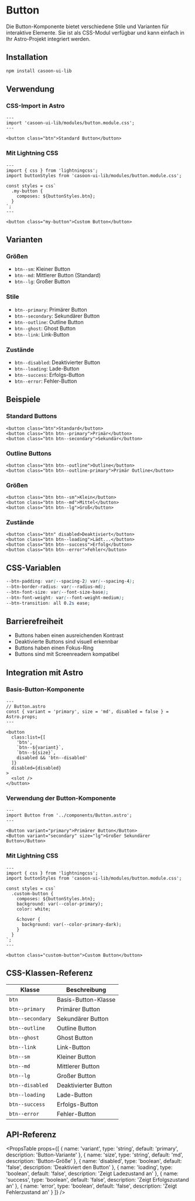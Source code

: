 # Button

Die Button-Komponente bietet verschiedene Stile und Varianten für interaktive Elemente. Sie ist als CSS-Modul verfügbar und kann einfach in Ihr Astro-Projekt integriert werden.

## Installation

```bash
npm install casoon-ui-lib
```

## Verwendung

### CSS-Import in Astro
```astro
---
import 'casoon-ui-lib/modules/button.module.css';
---

<button class="btn">Standard Button</button>
```

### Mit Lightning CSS
```astro
---
import { css } from 'lightningcss';
import buttonStyles from 'casoon-ui-lib/modules/button.module.css';

const styles = css`
  .my-button {
    composes: ${buttonStyles.btn};
  }
`;
---

<button class="my-button">Custom Button</button>
```

## Varianten

### Größen
- `btn--sm`: Kleiner Button
- `btn--md`: Mittlerer Button (Standard)
- `btn--lg`: Großer Button

### Stile
- `btn--primary`: Primärer Button
- `btn--secondary`: Sekundärer Button
- `btn--outline`: Outline Button
- `btn--ghost`: Ghost Button
- `btn--link`: Link-Button

### Zustände
- `btn--disabled`: Deaktivierter Button
- `btn--loading`: Lade-Button
- `btn--success`: Erfolgs-Button
- `btn--error`: Fehler-Button

## Beispiele

### Standard Buttons
```astro
<button class="btn">Standard</button>
<button class="btn btn--primary">Primär</button>
<button class="btn btn--secondary">Sekundär</button>
```

### Outline Buttons
```astro
<button class="btn btn--outline">Outline</button>
<button class="btn btn--outline-primary">Primär Outline</button>
```

### Größen
```astro
<button class="btn btn--sm">Klein</button>
<button class="btn btn--md">Mittel</button>
<button class="btn btn--lg">Groß</button>
```

### Zustände
```astro
<button class="btn" disabled>Deaktiviert</button>
<button class="btn btn--loading">Lädt...</button>
<button class="btn btn--success">Erfolg</button>
<button class="btn btn--error">Fehler</button>
```

## CSS-Variablen

```css
--btn-padding: var(--spacing-2) var(--spacing-4);
--btn-border-radius: var(--radius-md);
--btn-font-size: var(--font-size-base);
--btn-font-weight: var(--font-weight-medium);
--btn-transition: all 0.2s ease;
```

## Barrierefreiheit

- Buttons haben einen ausreichenden Kontrast
- Deaktivierte Buttons sind visuell erkennbar
- Buttons haben einen Fokus-Ring
- Buttons sind mit Screenreadern kompatibel

## Integration mit Astro

### Basis-Button-Komponente
```astro
---
// Button.astro
const { variant = 'primary', size = 'md', disabled = false } = Astro.props;
---

<button 
  class:list={[
    'btn',
    `btn--${variant}`,
    `btn--${size}`,
    disabled && 'btn--disabled'
  ]}
  disabled={disabled}
>
  <slot />
</button>
```

### Verwendung der Button-Komponente
```astro
---
import Button from '../components/Button.astro';
---

<Button variant="primary">Primärer Button</Button>
<Button variant="secondary" size="lg">Großer Sekundärer Button</Button>
```

### Mit Lightning CSS
```astro
---
import { css } from 'lightningcss';
import buttonStyles from 'casoon-ui-lib/modules/button.module.css';

const styles = css`
  .custom-button {
    composes: ${buttonStyles.btn};
    background: var(--color-primary);
    color: white;
    
    &:hover {
      background: var(--color-primary-dark);
    }
  }
`;
---

<button class="custom-button">Custom Button</button>
```

## CSS-Klassen-Referenz

| Klasse | Beschreibung |
|--------|-------------|
| `btn` | Basis-Button-Klasse |
| `btn--primary` | Primärer Button |
| `btn--secondary` | Sekundärer Button |
| `btn--outline` | Outline Button |
| `btn--ghost` | Ghost Button |
| `btn--link` | Link-Button |
| `btn--sm` | Kleiner Button |
| `btn--md` | Mittlerer Button |
| `btn--lg` | Großer Button |
| `btn--disabled` | Deaktivierter Button |
| `btn--loading` | Lade-Button |
| `btn--success` | Erfolgs-Button |
| `btn--error` | Fehler-Button |

## API-Referenz

<PropsTable
  props={[
    { name: 'variant', type: 'string', default: 'primary', description: 'Button-Variante' },
    { name: 'size', type: 'string', default: 'md', description: 'Button-Größe' },
    { name: 'disabled', type: 'boolean', default: 'false', description: 'Deaktiviert den Button' },
    { name: 'loading', type: 'boolean', default: 'false', description: 'Zeigt Ladezustand an' },
    { name: 'success', type: 'boolean', default: 'false', description: 'Zeigt Erfolgszustand an' },
    { name: 'error', type: 'boolean', default: 'false', description: 'Zeigt Fehlerzustand an' }
  ]}
/> 